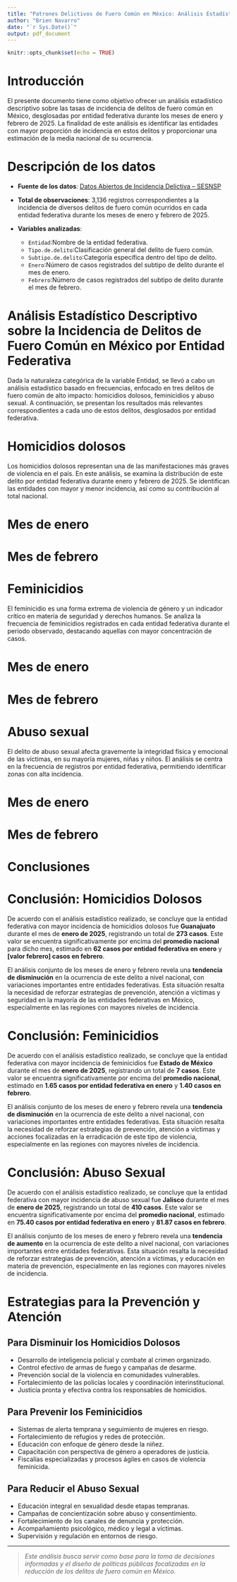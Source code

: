 ```yaml
---
title: "Patrones Delictivos de Fuero Común en México: Análisis Estadístico de Homicidios Dolosos, Abuso Sexual y Feminicidios (2025)"
author: "Brien Navarro"
date: "`r Sys.Date()`"
output: pdf_document
---
```


```r
knitr::opts_chunk$set(echo = TRUE)
```


# Introducción

El presente documento tiene como objetivo ofrecer un análisis estadístico descriptivo sobre las tasas de incidencia de delitos de fuero común en México, desglosadas por entidad federativa durante los meses de enero y febrero de 2025. La finalidad de este análisis es identificar las entidades con mayor proporción de incidencia en estos delitos y proporcionar una estimación de la media nacional de su ocurrencia.

# Descripción de los datos

- **Fuente de los datos**: [Datos Abiertos de Incidencia Delictiva – SESNSP](https://www.gob.mx/sesnsp/acciones-y-programas/datos-abiertos-de-incidencia-delictiva?state=published)

- **Total de observaciones**: 3,136 registros correspondientes a la incidencia de diversos delitos de fuero común ocurridos en cada entidad federativa durante los meses de enero y febrero de 2025.

- **Variables analizadas**:
  - `Entidad`:Nombre de la entidad federativa.
  - `Tipo.de.delito`:Clasificación general del delito de fuero común.
  - `Subtipo.de.delito`:Categoría específica dentro del tipo de delito.
  - `Enero`:Número de casos registrados del subtipo de delito durante el mes de enero.
  - `Febrero`:Número de casos registrados del subtipo de delito durante el mes de febrero.

# Análisis Estadístico Descriptivo sobre la Incidencia de Delitos de Fuero Común en México por Entidad Federativa

Dada la naturaleza categórica de la variable Entidad, se llevó a cabo un análisis estadístico basado en frecuencias, enfocado en tres delitos de fuero común de alto impacto: homicidios dolosos, feminicidios y abuso sexual. A continuación, se presentan los resultados más relevantes correspondientes a cada uno de estos delitos, desglosados por entidad federativa.

# Homicidios dolosos

Los homicidios dolosos representan una de las manifestaciones más graves de violencia en el país. En este análisis, se examina la distribución de este delito por entidad federativa durante enero y febrero de 2025. Se identifican las entidades con mayor y menor incidencia, así como su contribución al total nacional.

# Mes de enero

\begin{center}
\includegraphics[width=0.6\textwidth]{C:/Users/DELL/Downloads/Homicidio_doloso_E.JPEG}
\end{center}

# Mes de febrero
\begin{center}
\includegraphics[width=0.6\textwidth]{C:/Users/DELL/Downloads/Homicidio_doloso_F.JPEG}
\end{center}

# Feminicidios

El feminicidio es una forma extrema de violencia de género y un indicador crítico en materia de seguridad y derechos humanos. Se analiza la frecuencia de feminicidios registrados en cada entidad federativa durante el periodo observado, destacando aquellas con mayor concentración de casos.

# Mes de enero

\begin{center}
\includegraphics[width=0.6\textwidth]{C:/Users/DELL/Downloads/Feminicidios_E.JPEG}
\end{center}

# Mes de febrero
\begin{center}
\includegraphics[width=0.6\textwidth]{C:/Users/DELL/Downloads/Feminicidio_F.JPEG}
\end{center}







# Abuso sexual

El delito de abuso sexual afecta gravemente la integridad física y emocional de las víctimas, en su mayoría mujeres, niñas y niños. El análisis se centra en la frecuencia de registros por entidad federativa, permitiendo identificar zonas con alta incidencia.


# Mes de enero

\begin{center}
\includegraphics[width=0.6\textwidth]{C:/Users/DELL/Downloads/Abuso_E.JPEG}
\end{center}

# Mes de febrero
\begin{center}
\includegraphics[width=0.6\textwidth]{C:/Users/DELL/Downloads/Abuso_F.JPEG}
\end{center}

# Conclusiones

# Conclusión: Homicidios Dolosos

De acuerdo con el análisis estadístico realizado, se concluye que la entidad federativa con mayor incidencia de homicidios dolosos fue **Guanajuato** durante el mes de **enero de 2025**, registrando un total de **273 casos**. Este valor se encuentra significativamente por encima del **promedio nacional** para dicho mes, estimado en **62 casos por entidad federativa en enero** y **[valor febrero] casos en febrero**.

El análisis conjunto de los meses de enero y febrero revela una **tendencia de disminución** en la ocurrencia de este delito a nivel nacional, con variaciones importantes entre entidades federativas. Esta situación resalta la necesidad de reforzar estrategias de prevención, atención a víctimas y seguridad en la mayoría de las entidades federativas en México, especialmente en las regiones con mayores niveles de incidencia.

# Conclusión: Feminicidios

De acuerdo con el análisis estadístico realizado, se concluye que la entidad federativa con mayor incidencia de feminicidios fue **Estado de México** durante el mes de **enero de 2025**, registrando un total de **7 casos**. Este valor se encuentra significativamente por encima del **promedio nacional**, estimado en **1.65 casos por entidad federativa en enero** y **1.40 casos en febrero**.

El análisis conjunto de los meses de enero y febrero revela una **tendencia de disminución** en la ocurrencia de este delito a nivel nacional, con variaciones importantes entre entidades federativas. Esta situación resalta la necesidad de reforzar estrategias de prevención, atención a víctimas y acciones focalizadas en la erradicación de este tipo de violencia, especialmente en las regiones con mayores niveles de incidencia.

# Conclusión: Abuso Sexual

De acuerdo con el análisis estadístico realizado, se concluye que la entidad federativa con mayor incidencia de abuso sexual fue **Jalisco** durante el mes de **enero de 2025**, registrando un total de **410 casos**. Este valor se encuentra significativamente por encima del **promedio nacional**, estimado en **75.40 casos por entidad federativa en enero** y **81.87 casos en febrero**.

El análisis conjunto de los meses de enero y febrero revela una **tendencia de aumento** en la ocurrencia de este delito a nivel nacional, con variaciones importantes entre entidades federativas. Esta situación resalta la necesidad de reforzar estrategias de prevención, atención a víctimas, y educación en materia de prevención, especialmente en las regiones con mayores niveles de incidencia.

# Estrategias para la Prevención y Atención

## Para Disminuir los Homicidios Dolosos

- Desarrollo de inteligencia policial y combate al crimen organizado.
- Control efectivo de armas de fuego y campañas de desarme.
- Prevención social de la violencia en comunidades vulnerables.
- Fortalecimiento de las policías locales y coordinación interinstitucional.
- Justicia pronta y efectiva contra los responsables de homicidios.

## Para Prevenir los Feminicidios

- Sistemas de alerta temprana y seguimiento de mujeres en riesgo.
- Fortalecimiento de refugios y redes de protección.
- Educación con enfoque de género desde la niñez.
- Capacitación con perspectiva de género a operadores de justicia.
- Fiscalías especializadas y procesos ágiles en casos de violencia feminicida.

## Para Reducir el Abuso Sexual

- Educación integral en sexualidad desde etapas tempranas.
- Campañas de concientización sobre abuso y consentimiento.
- Fortalecimiento de los canales de denuncia y protección.
- Acompañamiento psicológico, médico y legal a víctimas.
- Supervisión y regulación en entornos de riesgo.

---

> *Este análisis busca servir como base para la toma de decisiones informadas y el diseño de políticas públicas focalizadas en la reducción de los delitos de fuero común en México.*

